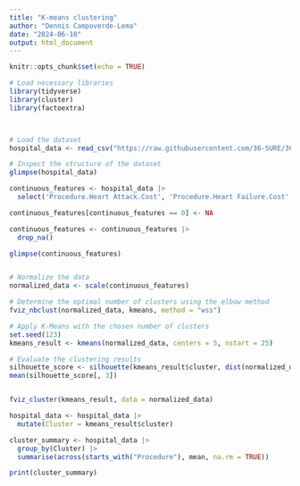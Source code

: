 ```yaml
---
title: "K-means clustering"
author: "Dennis Campoverde-Lema"
date: "2024-06-10"
output: html_document
---
```


```r
knitr::opts_chunk$set(echo = TRUE)
```


```r
# Load necessary libraries
library(tidyverse)
library(cluster)
library(factoextra)



# Load the dataset
hospital_data <- read_csv("https://raw.githubusercontent.com/36-SURE/36-SURE.github.io/main/data/hospitals.csv")

# Inspect the structure of the dataset
glimpse(hospital_data)

```


```r
continuous_features <- hospital_data |> 
  select('Procedure.Heart Attack.Cost', 'Procedure.Heart Failure.Cost', Procedure.Pneumonia.Cost, 'Procedure.Hip Knee.Cost')

continuous_features[continuous_features == 0] <- NA

continuous_features <- continuous_features |> 
  drop_na()

glimpse(continuous_features)



```


```r
# Normalize the data
normalized_data <- scale(continuous_features)

# Determine the optimal number of clusters using the elbow method
fviz_nbclust(normalized_data, kmeans, method = "wss")

# Apply K-Means with the chosen number of clusters
set.seed(123)
kmeans_result <- kmeans(normalized_data, centers = 5, nstart = 25)

# Evaluate the clustering results
silhouette_score <- silhouette(kmeans_result$cluster, dist(normalized_data))
mean(silhouette_score[, 3])



```


```r
fviz_cluster(kmeans_result, data = normalized_data)

hospital_data <- hospital_data |> 
  mutate(Cluster = kmeans_result$cluster)

cluster_summary <- hospital_data |> 
  group_by(Cluster) |> 
  summarise(across(starts_with("Procedure"), mean, na.rm = TRUE))

print(cluster_summary)

```

